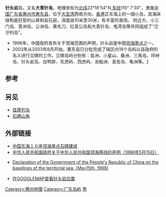 '''针头岩'''岛，又名'''大青针岛'''，地理坐标为[[北纬|北纬]]22°18'54"N,[[东经|东经]]115° 7'30"，隶属[[中国|中国]][[广东省|广东省]][[惠州市|惠州市]][[惠东县|惠东县]]，位于[[大亚湾|大亚湾]]西南方向，[[香港|香港]]正东海上的一個小岛，其海床结构是巨型的山脊和岩石层，深度由10米至30米，有丰富的渔场。
附近大、小三门岛、青洲岛、公洲岛、黄毛刀、红圣公岛和大青针岛、鬼湾岛等共同组成了“沱泞列岛”。

* 1996年，中国政府发布关于领海范围的声明，针头岩是中国[[领海基点|领海基点]]之一。[https://web.archive.org/web/20070216040721/http://www.soa.gov.cn/law/960515a.htm ]
* 2003年从2003年8月开始，惠东县已分批完成了辖区内19个岛屿以县政府的名义进行立碑的工作。立碑岛屿分别有：盐洲、小星山、桑洲、三角岛、坪峙岛、针头岩岛、白鸭排、东虎屿、西虎屿、龙船洲、圣告岛、龟洲等。[http://www.hdofa.gov.cn/2/fc4.htm]{{dead link|date=2018年4月 |bot=InternetArchiveBot |fix-attempted=yes }}

== 参考 ==
{{Reflist}}

== 另见 ==
* [[佳蓬列岛|佳蓬列岛]]
* [[石碑山角|石碑山角]]

== 外部链接 ==
* [http://news.xinhuanet.com/politics/2006-09/14/content_5090042.htm 中国东海１０座领海基点石碑建成]
* [https://web.archive.org/web/20070216040721/http://www.soa.gov.cn/law/960515a.htm 中华人民共和国政府关于中华人民共和国领海基线的声明（1996年5月15日）]
* {{en icon}}[http://www.un.org/Depts/los/LEGISLATIONANDTREATIES/PDFFILES/CHN_1996_Declaration.pdf  Declaration of the Government of the People's Republic of China on the baselines of the territorial sea（May15th, 1996)]
* [http://www.google.com/maps?f=q&hl=en&q=+22%C2%B018%2754.00%22N,115%C2%B0+7%2730.00%22E&ie=UTF8&om=1&z=10&ll=22.339914,115.124359&spn=0.565243,1.73584&t=k&iwloc=A 在GOOGLEMAP查看针头岩位置]

{{广东地理小作品}}
{{DEFAULTSORT:Zhen針}}
[[Category:惠州地理|Category:惠州地理]]
[[Category:广东岛屿|Category:广东岛屿]]
[[Category:中国大陆领海基点|粤]]